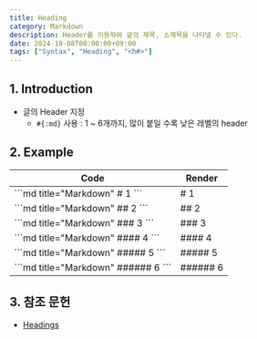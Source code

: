 ```yaml
---
title: Heading
category: Markdown
description: Header를 이용하여 글의 제목, 소제목을 나타낼 수 있다.
date: 2024-10-08T00:00:00+09:00
tags: ["Syntax", "Heading", "<h#>"]
---
```


## 1. Introduction

- 글의 Header 지정
    - `#{:md}` 사용 : 1 ~ 6개까지, 많이 붙일 수록 낮은 레벨의 header

## 2. Example

<table>
    <thead>
        <tr>
            <th>Code</th>
            <th>Render</th>
        </tr>
    </thead>
    <tbody>
        <tr>
            <td>
            ```md title="Markdown"
            # 1
            ```
            </td>
            <td>
            # 1
            </td>
        </tr>
        <tr>
            <td>
            ```md title="Markdown"
            ## 2
            ```
            </td>
            <td>
            ## 2
            </td>
        </tr>
        <tr>
            <td>
            ```md title="Markdown"
            ### 3
            ```
            </td>
            <td>
            ### 3
            </td>
        </tr>
        <tr>
            <td>
            ```md title="Markdown"
            #### 4
            ```
            </td>
            <td>
            #### 4
            </td>
        </tr>
        <tr>
            <td>
            ```md title="Markdown"
            ##### 5
            ```
            </td>
            <td>
            ##### 5
            </td>
        </tr>
        <tr>
            <td>
            ```md title="Markdown"
            ###### 6
            ```
            </td>
            <td>
            ###### 6
            </td>
        </tr>
    </tbody>
</table>

## 3. 참조 문헌

- [Headings](https://www.markdownguide.org/basic-syntax/#headings)